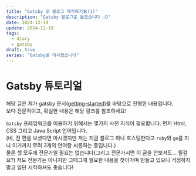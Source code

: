 ```yaml
---
title: "Gatsby 로 블로그 제작하기🛠️(1)"
description: "Gatsby 블로그로 옮겼습니다 :D"
date: 2024-12-19
update: 2024-12-19
tags:
  - diary
  - gatsby
draft: true
series: "Gatsby로 이사했습니다"
---
```



# Gatsby 튜토리얼

해당 글은 제가 gatsby 문서([getting-started](https://www.gatsbyjs.com/docs/tutorial/getting-started/part-0/))를 바탕으로 진행한 내용입니다.\
보다 전문적이고, 확실한 내용은 해당 링크를 참조하세요!

`Gatsby` 프레임워크를 이용하기 위해서는 몇가지 사전 지식이 필요합니다. 먼저 Html, CSS 그리고 Java Script 언어입니다.\
(네, 전 편을 보셨다면 아시겠지만 저는 지금 블로그 하나 호스팅한다고 `ruby`와 `go`를 지나 이거까지 무려 3개의 언어랑 씨름하는 중입니다.)
\
물론 셋 모두에 전문가일 필요는 없습니다(그리고 전문가시면 이 글을 안보셔도... 될걸요?) 저도 전문가는 아니지만 그때그때 필요한 내용을 찾아가며 만들고 있으니 걱정하지 말고 일단 시작하셔도 좋습니다!

